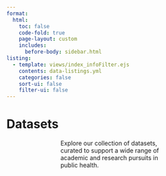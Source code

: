 ```yaml
---
format:
  html:
    toc: false
    code-fold: true
    page-layout: custom
    includes:
      before-body: sidebar.html 
listing:
  - template: views/index_infoFilter.ejs
    contents: data-listings.yml
    categories: false
    sort-ui: false
    filter-ui: false
---
```



```{=html}
<div class="header">
    <h1>Datasets</h1>
    <p style="max-width: 50%; margin: auto; text-align: left;">Explore our collection of datasets, curated to support a wide range of academic and research pursuits in public health.</p>
</div>
```

